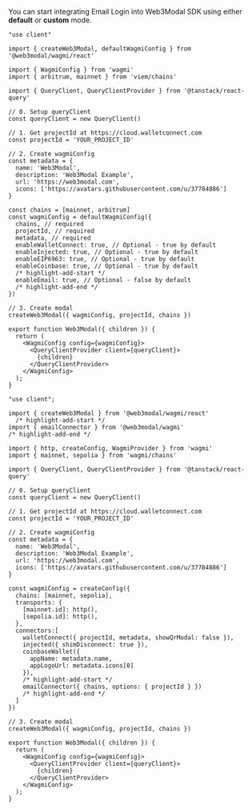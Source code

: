 
You can start integrating Email Login into Web3Modal SDK using either **default** or **custom** mode.

<Tabs>
<TabItem value="default" label="Default">

```tsx
"use client"

import { createWeb3Modal, defaultWagmiConfig } from '@web3modal/wagmi/react'

import { WagmiConfig } from 'wagmi'
import { arbitrum, mainnet } from 'viem/chains'

import { QueryClient, QueryClientProvider } from '@tanstack/react-query' 

// 0. Setup queryClient
const queryClient = new QueryClient()

// 1. Get projectId at https://cloud.walletconnect.com
const projectId = 'YOUR_PROJECT_ID'

// 2. Create wagmiConfig
const metadata = {
  name: 'Web3Modal',
  description: 'Web3Modal Example',
  url: 'https://web3modal.com',
  icons: ['https://avatars.githubusercontent.com/u/37784886']
}

const chains = [mainnet, arbitrum]
const wagmiConfig = defaultWagmiConfig({ 
  chains, // required
  projectId, // required
  metadata, // required
  enableWalletConnect: true, // Optional - true by default
  enableInjected: true, // Optional - true by default
  enableEIP6963: true, // Optional - true by default
  enableCoinbase: true, // Optional - true by default
  /* highlight-add-start */
  enableEmail: true, // Optional - false by default
  /* highlight-add-end */
})

// 3. Create modal
createWeb3Modal({ wagmiConfig, projectId, chains })

export function Web3Modal({ children }) {
  return (
    <WagmiConfig config={wagmiConfig}>
      <QueryClientProvider client={queryClient}>
        {children}
      </QueryClientProvider>
    </WagmiConfig>
  );
}
```

</TabItem>
<TabItem value="custom" label="Custom">

```tsx
"use client";

import { createWeb3Modal } from '@web3modal/wagmi/react'
  /* highlight-add-start */
import { emailConnector } from '@web3modal/wagmi'
/* highlight-add-end */

import { http, createConfig, WagmiProvider } from 'wagmi'
import { mainnet, sepolia } from 'wagmi/chains'

import { QueryClient, QueryClientProvider } from '@tanstack/react-query' 

// 0. Setup queryClient
const queryClient = new QueryClient()

// 1. Get projectId at https://cloud.walletconnect.com
const projectId = 'YOUR_PROJECT_ID'

// 2. Create wagmiConfig
const metadata = {
  name: 'Web3Modal',
  description: 'Web3Modal Example',
  url: 'https://web3modal.com',
  icons: ['https://avatars.githubusercontent.com/u/37784886']
}

const wagmiConfig = createConfig({
  chains: [mainnet, sepolia],
  transports: {
    [mainnet.id]: http(),
    [sepolia.id]: http(),
  },
  connectors:[
    walletConnect({ projectId, metadata, showQrModal: false }),
    injected({ shimDisconnect: true }),
    coinbaseWallet({
      appName: metadata.name,
      appLogoUrl: metadata.icons[0]
    }),
    /* highlight-add-start */
    emailConnector({ chains, options: { projectId } })
    /* highlight-add-end */
  ]
})

// 3. Create modal
createWeb3Modal({ wagmiConfig, projectId, chains })

export function Web3Modal({ children }) {
  return (
    <WagmiConfig config={wagmiConfig}>
      <QueryClientProvider client={queryClient}>
        {children}
      </QueryClientProvider>
    </WagmiConfig>
  );
}
```

</TabItem>
</Tabs>
